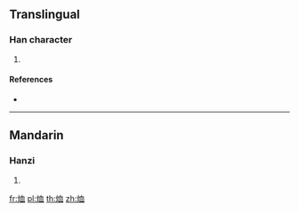 ==Translingual==

===Han character===
{{Han char|rn=86|rad=火|as=06|sn=10|four=97810|canj=FHBT}}

# {{defn|Han|sort=火06}}

====References====
* {{Han ref|kx=0669.120|dkj=18983|hdz=32200.080|uh=70C5|ud=28869|bh=D277|bd=53879}}

----

==Mandarin==

===Hanzi===
{{cmn-hanzi|pin=[[xù]] ([[xu4]])|wg=hsü<sup>4</sup>}}

# {{defn|lang=cmn|sort=火06}}

[[fr:烅]]
[[pl:烅]]
[[th:烅]]
[[zh:烅]]